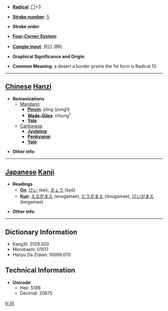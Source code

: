 * '''[[Wiktionary:Chinese radical index| Radical]]''': [[Wiktionary:Chinese radical index 冂|冂]]+3

* '''[[Wiktionary:Chinese total strokes index|Stroke number]]''': [[Wiktionary:Chinese total strokes index 5|5]]

* '''Stroke order''': 

* '''[[Wiktionary:Chinese four corner index|Four-Corner System]]''': 

* '''[[Wiktionary:Chinese Cangjie index|Cangjie input]]''': 月口 (BR)

* '''Graphical Significance and Origin''': 

* '''Common Meaning''': a desert a border prairie the 1st form is Radical 13

----

== [[Chinese]] [[Hanzi]] ==

* '''Romanizations'''
** [[Mandarin]]
*** '''[[Pinyin]]''': jiōng (jiong1)
*** '''[[Wade-Giles]]''': chiung<sup>1</sup>
*** '''[[Yale]]''': 
**[[Cantonese]]
***'''[[Jyutping]]''':
***'''[[Penkyamp]]''': 
***'''[[Yale]]''': 

* '''Other info''': 

----

== [[Japanese]] [[Kanji]] ==

* '''Readings'''
** '''[[On]]''': [[けい]] (kei), [[きょう]] (kyō)
** '''[[Kun]]''': [[えながまえ]] (enagamae), [[どうがまえ]] (dougamae), [[けいがまえ]] (keigamae)

* '''Other info''':  

----

== Dictionary Information ==

* KangXi: 0129.020
* Morobashi: 01517
* Hanyu Da Zidian: 10099.070

== Technical Information ==

* '''Unicode''':
** Hex: 518B
** Decimal: 20875

[[fr:冋]]